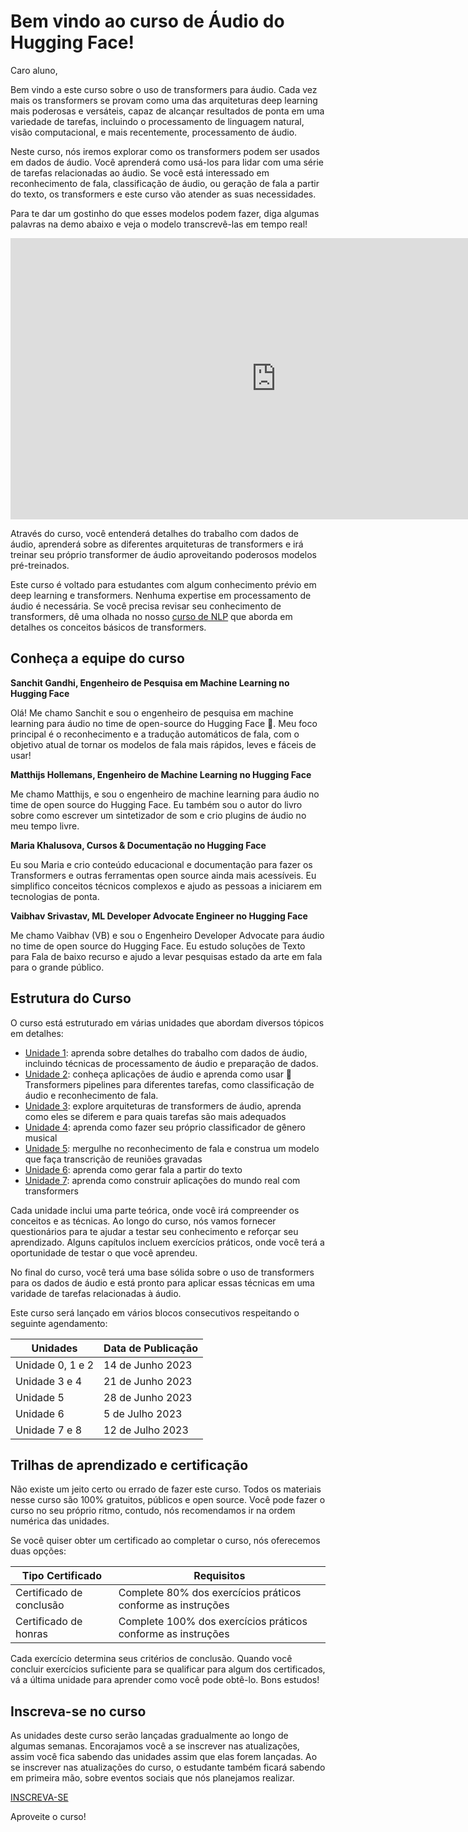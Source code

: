 # Bem vindo ao curso de Áudio do Hugging Face!

Caro aluno,

Bem vindo a este curso sobre o uso de transformers para áudio. Cada vez mais os transformers se provam como uma das arquiteturas deep learning mais poderosas e versáteis, capaz de alcançar resultados de ponta em uma variedade de tarefas, incluindo o processamento de linguagem natural, visão computacional, e mais recentemente, processamento de áudio.

Neste curso, nós iremos explorar como os transformers podem ser usados em dados de áudio. Você aprenderá como usá-los para lidar com uma série de tarefas relacionadas ao áudio. Se você está interessado em reconhecimento de fala, classificação de áudio, ou geração de fala a partir do texto, os transformers e este curso vão atender as suas necessidades.

Para te dar um gostinho do que esses modelos podem fazer, diga algumas palavras na demo abaixo e veja o modelo transcrevê-las em tempo real!

<iframe
	src="https://openai-whisper.hf.space"
	frameborder="0"
	width="850"
	height="450">
</iframe>

Através do curso, você entenderá detalhes do trabalho com dados de áudio, aprenderá sobre as diferentes arquiteturas de transformers e irá treinar seu próprio transformer de áudio aproveitando poderosos modelos pré-treinados.

Este curso é voltado para estudantes com algum conhecimento prévio em deep learning e transformers. Nenhuma expertise em processamento de áudio é necessária. Se você precisa revisar seu conhecimento de transformers, dê uma olhada no nosso [curso de NLP](https://huggingface.co/course/chapter1/1) que aborda em detalhes os conceitos básicos de transformers.

## Conheça a equipe do curso

**Sanchit Gandhi, Engenheiro de Pesquisa em Machine Learning no Hugging Face**

Olá! Me chamo Sanchit e sou o engenheiro de pesquisa em machine learning para áudio no time de open-source do Hugging Face 🤗. Meu foco principal é o reconhecimento e a tradução automáticos de fala, com o objetivo atual de tornar os modelos de fala mais rápidos, leves e fáceis de usar!

**Matthijs Hollemans, Engenheiro de Machine Learning no Hugging Face**

Me chamo Matthijs, e sou o engenheiro de machine learning para áudio no time de open source do Hugging Face. Eu também sou o autor do livro sobre como escrever um sintetizador de som e crio plugins de áudio no meu tempo livre.

**Maria Khalusova, Cursos & Documentação no Hugging Face**

Eu sou Maria e crio conteúdo educacional e documentação para fazer os Transformers e outras ferramentas open source ainda mais acessíveis. Eu simplifico conceitos técnicos complexos e ajudo as pessoas a iniciarem em tecnologias de ponta.

**Vaibhav Srivastav, ML Developer Advocate Engineer no Hugging Face**

Me chamo Vaibhav (VB) e sou o Engenheiro Developer Advocate para áudio no time de open source do Hugging Face. Eu estudo soluções de Texto para Fala de baixo recurso e ajudo a levar pesquisas estado da arte em fala para o grande público.

## Estrutura do Curso

O curso está estruturado em várias unidades que abordam diversos tópicos em detalhes:

* [Unidade 1](https://huggingface.co/learn/audio-course/chapter1): aprenda sobre detalhes do trabalho com dados de áudio, incluindo técnicas de processamento de áudio e preparação de dados.
* [Unidade 2](https://huggingface.co/learn/audio-course/chapter2): conheça aplicações de áudio e aprenda como usar 🤗 Transformers pipelines para diferentes tarefas, como classificação de áudio e reconhecimento de fala.
* [Unidade 3](https://huggingface.co/learn/audio-course/chapter3): explore arquiteturas de transformers de áudio, aprenda como eles se diferem e para quais tarefas são mais adequados
* [Unidade 4](https://huggingface.co/learn/audio-course/chapter4): aprenda como fazer seu próprio classificador de gênero musical
* [Unidade 5](https://huggingface.co/learn/audio-course/chapter5): mergulhe no reconhecimento de fala e construa um modelo que faça transcrição de reuniões gravadas
* [Unidade 6](https://huggingface.co/learn/audio-course/chapter6): aprenda como gerar fala a partir do texto
* [Unidade 7](https://huggingface.co/learn/audio-course/chapter7): aprenda como construir aplicações do mundo real com transformers

Cada unidade inclui uma parte teórica, onde você irá compreender os conceitos e as técnicas. Ao longo do curso, nós vamos fornecer questionários para te ajudar a testar seu conhecimento e reforçar seu aprendizado. Alguns capítulos incluem exercícios práticos, onde você terá a oportunidade de testar o que você aprendeu.

No final do curso, você terá uma base sólida sobre o uso de transformers para os dados de áudio e está pronto para aplicar essas técnicas em uma varidade de tarefas relacionadas à áudio.

Este curso será lançado em vários blocos consecutivos respeitando o seguinte agendamento:

| Unidades   				  	|Data de Publicação |
|-------------------------------|-------------------|
| Unidade 0, 1 e 2  		  	| 14 de Junho 2023  |
| Unidade 3 e 4  		  		| 21 de Junho 2023  |
| Unidade 5			  		  	| 28 de Junho 2023  |
| Unidade 6  		  			| 5 de Julho 2023  	|	
| Unidade 7 e 8 		  		| 12 de Julho 2023  |

## Trilhas de aprendizado e certificação

Não existe um jeito certo ou errado de fazer este curso. Todos os materiais nesse curso são 100% gratuitos, públicos e open source.
Você pode fazer o curso no seu próprio ritmo, contudo, nós recomendamos ir na ordem numérica das unidades.

Se você quiser obter um certificado ao completar o curso, nós oferecemos duas opções:

| Tipo Certificado   | Requisitos                                                       |
|---|--------------------------------------------------------------------|
| Certificado de conclusão  | Complete 80% dos exercícios práticos conforme as instruções  |
| Certificado de honras  | Complete 100% dos exercícios práticos conforme as instruções |

Cada exercício determina seus critérios de conclusão. Quando você concluir exercícios suficiente para se qualificar para algum dos certificados, vá a última unidade para aprender como você pode obtê-lo. Bons estudos!

## Inscreva-se no curso

As unidades deste curso serão lançadas gradualmente ao longo de algumas semanas. Encorajamos você a se inscrever nas atualizações, assim você fica sabendo das unidades assim que elas forem lançadas. Ao se inscrever nas atualizações do curso, o estudante também ficará sabendo em primeira mão, sobre eventos sociais que nós planejamos realizar.

[INSCREVA-SE](http://eepurl.com/insvcI)

Aproveite o curso!